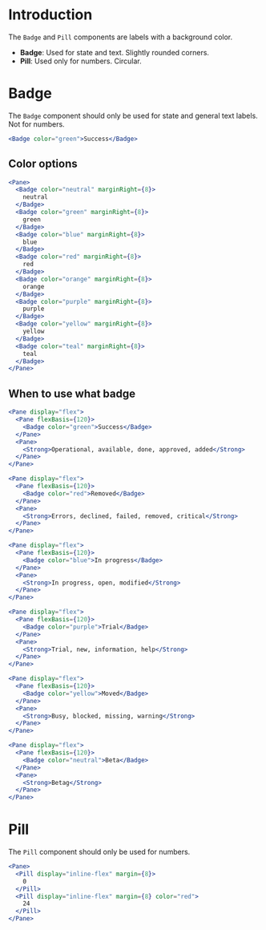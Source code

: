 # Introduction

The `Badge` and `Pill` components are labels with a background color.

- **Badge**: Used for state and text. Slightly rounded corners.
- **Pill**: Used only for numbers. Circular.

# Badge

The `Badge` component should only be used for state and general text labels.
Not for numbers.

```jsx
<Badge color="green">Success</Badge>
```

## Color options

```jsx collapse
<Pane>
  <Badge color="neutral" marginRight={8}>
    neutral
  </Badge>
  <Badge color="green" marginRight={8}>
    green
  </Badge>
  <Badge color="blue" marginRight={8}>
    blue
  </Badge>
  <Badge color="red" marginRight={8}>
    red
  </Badge>
  <Badge color="orange" marginRight={8}>
    orange
  </Badge>
  <Badge color="purple" marginRight={8}>
    purple
  </Badge>
  <Badge color="yellow" marginRight={8}>
    yellow
  </Badge>
  <Badge color="teal" marginRight={8}>
    teal
  </Badge>
</Pane>
```

## When to use what badge

```jsx collapse
<Pane display="flex">
  <Pane flexBasis={120}>
    <Badge color="green">Success</Badge>
  </Pane>
  <Pane>
    <Strong>Operational, available, done, approved, added</Strong>
  </Pane>
</Pane>
```

```jsx collapse
<Pane display="flex">
  <Pane flexBasis={120}>
    <Badge color="red">Removed</Badge>
  </Pane>
  <Pane>
    <Strong>Errors, declined, failed, removed, critical</Strong>
  </Pane>
</Pane>
```

```jsx collapse
<Pane display="flex">
  <Pane flexBasis={120}>
    <Badge color="blue">In progress</Badge>
  </Pane>
  <Pane>
    <Strong>In progress, open, modified</Strong>
  </Pane>
</Pane>
```

```jsx collapse
<Pane display="flex">
  <Pane flexBasis={120}>
    <Badge color="purple">Trial</Badge>
  </Pane>
  <Pane>
    <Strong>Trial, new, information, help</Strong>
  </Pane>
</Pane>
```

```jsx collapse
<Pane display="flex">
  <Pane flexBasis={120}>
    <Badge color="yellow">Moved</Badge>
  </Pane>
  <Pane>
    <Strong>Busy, blocked, missing, warning</Strong>
  </Pane>
</Pane>
```

```jsx collapse
<Pane display="flex">
  <Pane flexBasis={120}>
    <Badge color="neutral">Beta</Badge>
  </Pane>
  <Pane>
    <Strong>Betag</Strong>
  </Pane>
</Pane>
```

# Pill

The `Pill` component should only be used for numbers.

```jsx
<Pane>
  <Pill display="inline-flex" margin={8}>
    0
  </Pill>
  <Pill display="inline-flex" margin={8} color="red">
    24
  </Pill>
</Pane>
```
